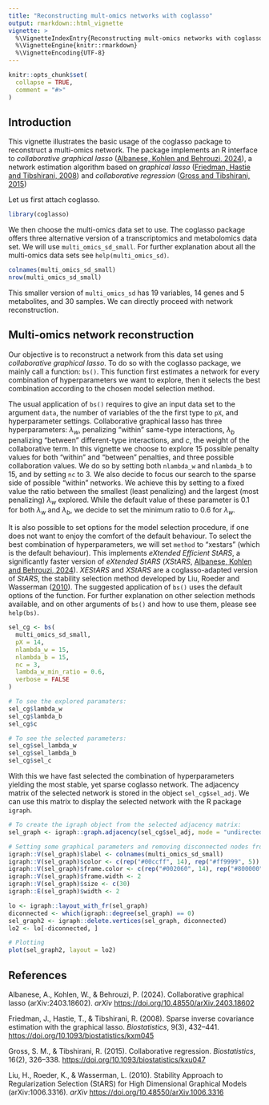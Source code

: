 ```yaml
---
title: "Reconstructing mult-omics networks with coglasso"
output: rmarkdown::html_vignette
vignette: >
  %\VignetteIndexEntry{Reconstructing mult-omics networks with coglasso}
  %\VignetteEngine{knitr::rmarkdown}
  %\VignetteEncoding{UTF-8}
---
```


```r
knitr::opts_chunk$set(
  collapse = TRUE,
  comment = "#>"
)
```

## Introduction

This vignette illustrates the basic usage of the coglasso package to reconstruct a multi-omics network. The package implements an R interface to *collaborative graphical lasso* ([Albanese, Kohlen and Behrouzi, 2024](#ref)), a network estimation algorithm based on *graphical lasso* ([Friedman, Hastie and Tibshirani, 2008](#ref)) and *collaborative regression* ([Gross and Tibshirani, 2015](#ref))

Let us first attach coglasso.

```r
library(coglasso)
```

We then choose the multi-omics data set to use. The coglasso package offers three alternative version of a transcriptomics and metabolomics data set. We will use `multi_omics_sd_small`. For further explanation about all the multi-omics data sets see `help(multi_omics_sd)`.

```r
colnames(multi_omics_sd_small)
nrow(multi_omics_sd_small)
```

This smaller version of `multi_omics_sd` has 19 variables, 14 genes and 5 metabolites, and 30 samples. We can directly proceed with network reconstruction.

## Multi-omics network reconstruction

Our objective is to reconstruct a network from this data set using *collaborative graphical lasso*. To do so with the coglasso package, we mainly call a function: `bs()`. This function first estimates a network for every combination of hyperparameters we want to explore, then it selects the best combination according to the chosen model selection method.

The usual application of `bs()` requires to give an input data set to the argument `data`, the number of variables of the the first type to `pX`, and hyperparameter settings. Collaborative graphical lasso has three hyperparameters: $λ_w$, penalizing "within" same-type interactions, $λ_b$ penalizing "between" different-type interactions, and $c$, the weight of the collaborative term. In this vignette we choose to explore 15 possible penalty values for both "within" and "between" penalties, and three possible collaboration values. We do so by setting both `nlambda_w` and `nlambda_b` to 15, and by setting `nc` to 3. We also decide to focus our search to the sparse side of possible "within" networks. We achieve this by setting to a fixed value the ratio between the smallest (least penalizing) and the largest (most penalizing) $λ_w$ explored. While the default value of these parameter is 0.1 for both $λ_w$ and $λ_b$, we decide to set the minimum ratio to 0.6 for $λ_w$.

It is also possible to set options for the model selection procedure, if one does not want to enjoy the comfort of the default behaviour. To select the best combination of hyperparameters, we will set `method` to "xestars" (which is the default behaviour). This implements *eXtended Efficient StARS*, a significantly faster version of *eXtended StARS* (*XStARS*, [Albanese, Kohlen and Behrouzi, 2024](#ref)). *XEStARS* and *XStARS* are a coglasso-adapted version of *StARS*, the stability selection method developed by Liu, Roeder and Wasserman ([2010](#ref)). The suggested application of `bs()` uses the default options of the function. For further explanation on other selection methods available, and on other arguments of `bs()` and how to use them, please see `help(bs)`.

```r
sel_cg <- bs(
  multi_omics_sd_small,
  pX = 14,
  nlambda_w = 15,
  nlambda_b = 15,
  nc = 3,
  lambda_w_min_ratio = 0.6,
  verbose = FALSE
)

# To see the explored paramaters:
sel_cg$lambda_w
sel_cg$lambda_b
sel_cg$c

# To see the selected parameters:
sel_cg$sel_lambda_w
sel_cg$sel_lambda_b
sel_cg$sel_c
```

With this we have fast selected the combination of hyperparameters yielding the most stable, yet sparse coglasso network. The adjacency matrix of the selected network is stored in the object `sel_cg$sel_adj`. We can use this matrix to display the selected network with the R package `igraph`.

```r
# To create the igraph object from the selected adjacency matrix:
sel_graph <- igraph::graph.adjacency(sel_cg$sel_adj, mode = "undirected")

# Setting some graphical parameters and removing disconnected nodes from the graph
igraph::V(sel_graph)$label <- colnames(multi_omics_sd_small)
igraph::V(sel_graph)$color <- c(rep("#00ccff", 14), rep("#ff9999", 5))
igraph::V(sel_graph)$frame.color <- c(rep("#002060", 14), rep("#800000", 5))
igraph::V(sel_graph)$frame.width <- 2
igraph::V(sel_graph)$size <- c(30)
igraph::E(sel_graph)$width <- 2

lo <- igraph::layout_with_fr(sel_graph)
diconnected <- which(igraph::degree(sel_graph) == 0)
sel_graph2 <- igraph::delete.vertices(sel_graph, diconnected)
lo2 <- lo[-diconnected, ]

# Plotting
plot(sel_graph2, layout = lo2)
```

## References {#ref}

Albanese, A., Kohlen, W., & Behrouzi, P. (2024). Collaborative graphical lasso (arXiv:2403.18602). *arXiv* <https://doi.org/10.48550/arXiv.2403.18602>

Friedman, J., Hastie, T., & Tibshirani, R. (2008). Sparse inverse covariance estimation with the graphical lasso. *Biostatistics*, 9(3), 432–441. <https://doi.org/10.1093/biostatistics/kxm045>

Gross, S. M., & Tibshirani, R. (2015). Collaborative regression. *Biostatistics*, 16(2), 326–338. <https://doi.org/10.1093/biostatistics/kxu047>

Liu, H., Roeder, K., & Wasserman, L. (2010). Stability Approach to Regularization Selection (StARS) for High Dimensional Graphical Models (arXiv:1006.3316). *arXiv* <https://doi.org/10.48550/arXiv.1006.3316>
